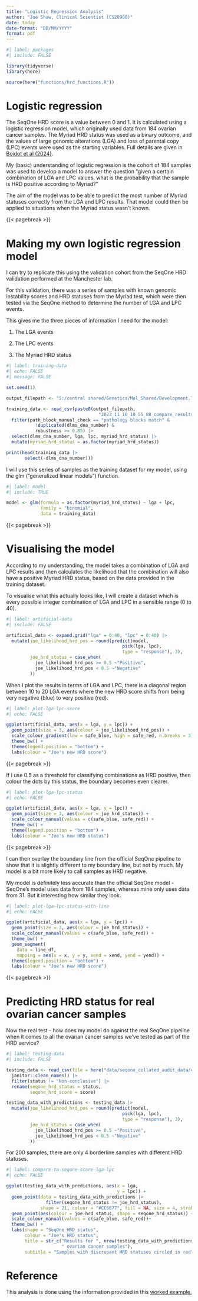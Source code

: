 ```yaml
---
title: "Logistic Regression Analysis"
author: "Joe Shaw, Clinical Scientist (CS20980)"
date: today
date-format: "DD/MM/YYYY"
format: pdf
---
```


```r
#| label: packages
#| include: FALSE

library(tidyverse)
library(here)

source(here("functions/hrd_functions.R"))

```

# Logistic regression

The SeqOne HRD score is a value between 0 and 1. It is calculated using a logistic regression model, which originally used data from 184 ovarian cancer samples. The Myriad HRD status was used as a binary outcome, and the values of large genomic alterations (LGA) and loss of parental copy (LPC) events were used as the starting variables. Full details are given in [Boidot et al (2024)](https://pubmed.ncbi.nlm.nih.gov/38471290/).

My (basic) understanding of logistic regression is the cohort of 184 samples was used to develop a model to answer the question "given a certain combination of LGA and LPC values, what is the probability that the sample is HRD positive according to Myriad?"

The aim of the model was to be able to predict the most number of Myriad statuses correctly from the LGA and LPC results. That model could then be applied to situations when the Myriad status wasn't known.

{{< pagebreak >}}

# Making my own logistic regression model

I can try to replicate this using the validation cohort from the SeqOne HRD validation performed at the Manchester lab.

For this validation, there was a series of samples with known genomic instability scores and HRD statuses from the Myriad test, which were then tested via the SeqOne method to determine the number of LGA and LPC events.

This gives me the three pieces of information I need for the model:

1. The LGA events

2. The LPC events

3. The Myriad HRD status

```r
#| label: training-data
#| echo: FALSE
#| message: FALSE

set.seed(1)

output_filepath <- "S:/central shared/Genetics/Mol_Shared/Development.Team/SeqOne Homologous Recombination Deficiency Validation/HRD R script files/outputs/"

training_data <- read_csv(paste0(output_filepath, 
                                   "2023_11_10_10_55_08_compare_results.csv")) |> 
  filter(path_block_manual_check == "pathology blocks match" &
           !duplicated(dlms_dna_number) &
           robustness >= 0.85) |> 
  select(dlms_dna_number, lga, lpc, myriad_hrd_status) |> 
  mutate(myriad_hrd_status = as.factor(myriad_hrd_status))

print(head(training_data |> 
       select(-dlms_dna_number)))

```

I will use this series of samples as the training dataset for my model, using the glm ("generalized linear models") function.

```r
#| label: model
#| include: TRUE

model <- glm(formula = as.factor(myriad_hrd_status) ~ lga + lpc, 
             family = "binomial", 
             data = training_data)

```

{{< pagebreak >}}

# Visualising the model

According to my understanding, the model takes a combination of LGA and LPC results and then calculates the likelihood that the combination will also have a positive Myriad HRD status, based on the data provided in the training dataset.

To visualise what this actually looks like, I will create a dataset which is every possible integer combination of LGA and LPC in a sensible range (0 to 40).

```r
#| label: artificial-data
#| include: FALSE

artificial_data <- expand.grid("lga" = 0:40, "lpc" = 0:40) |> 
  mutate(joe_likelihood_hrd_pos = round(predict(model, 
                                            pick(lga, lpc), 
                                            type = "response"), 3),
         joe_hrd_status = case_when(
           joe_likelihood_hrd_pos >= 0.5 ~"Positive",
           joe_likelihood_hrd_pos < 0.5 ~"Negative"
         ))

```

When I plot the results in terms of LGA and LPC, there is a diagonal region between 10 to 20 LGA events where the new HRD score shifts from being very negative (blue) to very positive (red).

```r
#| label: plot-lga-lpc-score
#| echo: FALSE

ggplot(artificial_data, aes(x = lga, y = lpc)) +
  geom_point(size = 3, aes(colour = joe_likelihood_hrd_pos)) +
  scale_colour_gradient(low = safe_blue, high = safe_red, n.breaks = 3) +
  theme_bw() +
  theme(legend.position = "bottom") +
  labs(colour = "Joe's new HRD score")

```

{{< pagebreak >}}

If I use 0.5 as a threshold for classifying combinations as HRD positive, then colour the dots by this status, the boundary becomes even clearer.
 
```r
#| label: plot-lga-lpc-status
#| echo: FALSE

ggplot(artificial_data, aes(x = lga, y = lpc)) +
  geom_point(size = 3, aes(colour = joe_hrd_status)) +
  scale_colour_manual(values = c(safe_blue, safe_red)) +
  theme_bw() +
  theme(legend.position = "bottom") +
  labs(colour = "Joe's new HRD status")

```

{{< pagebreak >}}

I can then overlay the boundary line from the official SeqOne pipeline to show that it is slightly different to my boundary line, but not by much. My model is a bit more likely to call samples as HRD negative.

My model is definitely less accurate than the official SeqOne model - SeqOne's model uses data from 184 samples, whereas mine only uses data from 31. But it interesting how similar they look.

```r
#| label: plot-lga-lpc-status-with-line
#| echo: FALSE

ggplot(artificial_data, aes(x = lga, y = lpc)) +
  geom_point(size = 3, aes(colour = joe_hrd_status)) +
  scale_colour_manual(values = c(safe_blue, safe_red)) +
  theme_bw() +
  geom_segment(
    data = line_df,
    mapping = aes(x = x, y = y, xend = xend, yend = yend)) +
  theme(legend.position = "bottom") +
  labs(colour = "Joe's new HRD score")

```

{{< pagebreak >}}

# Predicting HRD status for real ovarian cancer samples

Now the real test - how does my model do against the real SeqOne pipeline when it comes to all the ovarian cancer samples we've tested as part of the HRD service?

```r
#| label: testing-data
#| include: FALSE

testing_data <- read_csv(file = here("data/seqone_collated_audit_data/collated_live_csv_data.csv")) |> 
  janitor::clean_names() |> 
  filter(status != "Non-conclusive") |> 
  rename(seqone_hrd_status = status,
         seqone_hrd_score = score)

testing_data_with_predictions <- testing_data |> 
  mutate(joe_likelihood_hrd_pos = round(predict(model, 
                                            pick(lga, lpc), 
                                            type = "response"), 3),
         joe_hrd_status = case_when(
           joe_likelihood_hrd_pos >= 0.5 ~"Positive",
           joe_likelihood_hrd_pos < 0.5 ~"Negative"
         ))

```

For 200 samples, there are only 4 borderline samples with different HRD statuses.

```r
#| label: compare-to-seqone-score-lga-lpc
#| echo: FALSE

ggplot(testing_data_with_predictions, aes(x = lga, 
                                          y = lpc)) +
  geom_point(data = testing_data_with_predictions |>
               filter(seqone_hrd_status != joe_hrd_status), 
             shape = 21, colour = "#CC6677", fill = NA, size = 4, stroke = 1) +
  geom_point(aes(colour = joe_hrd_status, shape = seqone_hrd_status)) +
  scale_colour_manual(values = c(safe_blue, safe_red))+
  theme_bw() +
  labs(shape = "SeqOne HRD status",
       colour = "Joe's HRD status",
       title = str_c("Results for ", nrow(testing_data_with_predictions), 
                     " ovarian cancer samples"),
       subtitle = "Samples with discrepant HRD statuses circled in red") 

```

# Reference

This analysis is done using the information provided in this [worked example.](https://www.statology.org/logistic-regression-in-r/) 

